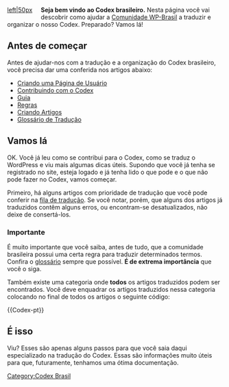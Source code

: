 {{Languages|
{{fr|Codex:Introduction}}
{{pt-br|Codex:Introdução}}
}}

<div style="float:left;margin:0 20px 0 0">[[image:brasil-2.png|left|50px]]</div>'''Seja bem vindo ao Codex brasileiro.''' Nesta página você vai descobrir como ajudar a [http://wp-brasil.org/ Comunidade WP-Brasil] a traduzir e organizar o nosso Codex. Preparado? Vamos lá!

== Antes de começar ==
Antes de ajudar-nos com a tradução e a organização do Codex brasileiro, você precisa dar uma conferida nos artigos abaixo:

* [[pt-br:Codex:Criando uma Página de Usuário|Criando uma Página de Usuário]]
* [[pt-br:Codex:Contribuir | Contribuindo com o Codex]]
* [[pt-br:Codex:Guia|Guia]]
* [[pt-br:Codex:Regras|Regras]]
* [[pt-br:Codex:Criando Artigos|Criando Artigos]]
* [[pt-br:Codex:Glossário de Tradução|Glossário de Tradução]]

== Vamos lá ==
OK. Você já leu como se contribui para o Codex, como se traduz o WordPress e viu mais algumas dicas úteis. Supondo que você já tenha se registrado no site, esteja logado e já tenha lido o que pode e o que não pode fazer no Codex, vamos começar.

Primeiro, há alguns artigos com prioridade de tradução que você pode conferir na [[pt-br:Codex:Fila de tradução | fila de tradução]]. Se você notar, porém, que alguns dos artigos já traduzidos contêm alguns erros, ou encontram-se desatualizados, não deixe de consertá-los.

===Importante===
É muito importante que você saiba, antes de tudo, que a comunidade brasileira possui uma certa regra para traduzir determinados termos. Confira o [http://wp-brasil.org/traduzir/glossario glossário] sempre que possível. '''É de extrema importância''' que você o siga.

Também existe uma categoria onde '''todos''' os artigos traduzidos podem ser encontrados. Você deve enquadrar os artigos traduzidos nessa categoria colocando no final de todos os artigos o seguinte código:

<nowiki>{{Codex-pt}}</nowiki>

== É isso==
Viu? Esses são apenas alguns passos para que você saia daqui especializado na tradução do Codex. Essas são informações muito úteis para que, futuramente, tenhamos uma ótima documentação.

[[Category:Codex Brasil]]